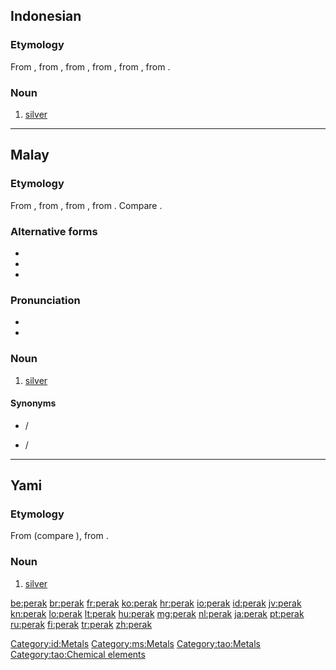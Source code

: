 ==Indonesian==
{{elements|Ag|paladium|Pd|kadmium|Cd|lang=id}}

===Etymology===
From {{etyl|ms|id}} {{term|perak|lang=ms}}, from {{term|pirak|lang=ms}}, from {{etyl|poz-mly-pro|id}} {{term/t|poz-mly-pro|*pirak}}, from {{etyl|poz-mcm-pro|id}}, from {{etyl|poz-msa-pro|id}}, from {{etyl|poz-sus-pro|id}}.

===Noun===
{{id-noun}}

# [[silver]] {{qualifier|metal}}

[[Category:id:Metals]]

----

==Malay==
{{wikipedia|lang=ms}}
{{elements|Ag|paladium|Pd|kadmium|Cd|lang=ms}}

===Etymology===
From {{term|pirak|lang=ms}}, from {{etyl|poz-mly-pro|ms}} {{term/t|poz-mly-pro|*pirak}}, from {{etyl|poz-mcm-pro|ms}}, from {{etyl|poz-msa-pro|ms}}. Compare {{etyl|tl|-}} {{term|pilak|lang=tl}}.

===Alternative forms===
* {{l|ms|pirak}}
* {{l|ms|Perak}}
* {{l|ms|ڤيرق|sc=Arab}}

===Pronunciation===
* {{IPA|[peraʔ]|lang=ms}}
* {{rhymes|eraʔ|raʔ|aʔ|lang=ms}}

===Noun===
{{head|ms|noun|Jawi spelling|ڤيرق}}

# [[silver]] {{gloss|metal}}

====Synonyms====
* {{l|ms|argentum}} / {{l|ms|ارݢينتوم|sc=Arab}}
* {{l|ms|fidah}} / {{l|ms|فضة|sc=Arab}}

[[Category:ms:Metals]]

----

==Yami==

===Etymology===
From {{etyl|phi-pro|tao}} (compare {{etyl|tl|-}} {{term|pilak|lang=tl}}), from {{etyl|pqw-pro|tao}}.

===Noun===
{{head|tao|noun}}

# [[silver]] {{gloss|metal}}

[[Category:tao:Metals]]
[[Category:tao:Chemical elements]]

[[be:perak]]
[[br:perak]]
[[fr:perak]]
[[ko:perak]]
[[hr:perak]]
[[io:perak]]
[[id:perak]]
[[jv:perak]]
[[kn:perak]]
[[lo:perak]]
[[lt:perak]]
[[hu:perak]]
[[mg:perak]]
[[nl:perak]]
[[ja:perak]]
[[pt:perak]]
[[ru:perak]]
[[fi:perak]]
[[tr:perak]]
[[zh:perak]]